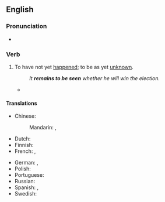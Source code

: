 ==English==

===Pronunciation===
* {{audio|en|En-au-remain to be seen.ogg|Audio (AU)}}

===Verb===
{{en-verb|*}}

# {{lb|en|idiomatic}} To have not yet [[happen]]ed; to be as yet [[unknown]].
#: ''It '''remains to be seen''' whether he will win the election.''
#* {{quote-journal|en|journal=CNN|date=Jan 18 2013|author=Howard Kurtz|title=A loss for Lance, a win for Oprah
|passage=Then came the leak (to the AP) that [Lance Armstrong] had in fact told Oprah he'd been a doper. So all that '''remained to be seen''' were what words Armstrong would use and what demeanor he would display.
|url=https://www.cnn.com/2013/01/18/opinion/kurtz-armstrong-oprah/index.html}}

====Translations====
{{trans-top|be as yet unknown}}
* Chinese:
*: Mandarin: {{t|cmn|[[還]][[有待]][[觀察]]}}, {{t|cmn|[[还]][[有待]][[观察]]|tr=hái yǒudài guānchá}}
* Dutch: {{t|nl|valt nog af te wachten}}
* Finnish: {{t|fi|[[jäädä]] [[nähtävä|nähtäväksi]]}}
* French: {{t|fr|rester à voir}}, {{t|fr|rester à savoir}}
{{trans-mid}}
* German: {{t+|de|zeigen}} {{qualifier|reflexive}}, {{t|de|abzuwarten bleiben}}
* Polish: {{t+|pl|[[okazać|to się jeszcze okaże]]}} {{qualifier|lit. that remains to be seen}}
* Portuguese: {{t-needed|pt}}
* Russian: {{t-needed|ru}}
* Spanish: {{t|es|estar por ver}}, {{t|es|quedar por ver}}
* Swedish: {{t|sv|återstå att se}}
{{trans-bottom}}